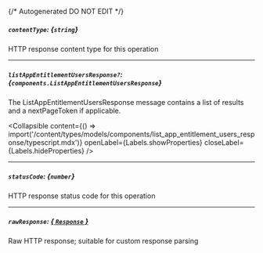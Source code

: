 {/* Autogenerated DO NOT EDIT  */}

##### `contentType`: *{`string`}*
HTTP response content type for this operation

---
##### `listAppEntitlementUsersResponse?`: *{`components.ListAppEntitlementUsersResponse`}*
The ListAppEntitlementUsersResponse message contains a list of results and a nextPageToken if applicable.

<Collapsible content={() => import('/content/types/models/components/list_app_entitlement_users_response/typescript.mdx')} openLabel={Labels.showProperties} closeLabel={Labels.hideProperties} />


---
##### `statusCode`: *{`number`}*
HTTP response status code for this operation

---
##### `rawResponse`: [*{ `Response` }*](https://developer.mozilla.org/en-US/docs/Web/API/Response)
Raw HTTP response; suitable for custom response parsing


